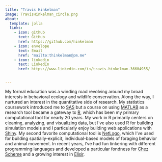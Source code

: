 ```yaml
---
title: "Travis Hinkelman"
image: TravisHinkelman_circle.png
about:
  template: jolla
  links:
    - icon: github
      text: GitHub
      href: https://github.com/hinkelman
    - icon: envelope
      text: Email
      href: "mailto:thinkelman@pm.me"
    - icon: linkedin
      text: LinkedIn
      href: https://www.linkedin.com/in/travis-hinkelman-36604955/


---
```


My formal education was a winding road revolving around my broad interests in behavioral ecology and wildlife conservation. Along the way, I nurtured an interest in the quantitative side of research. My statistics coursework introduced me to [SAS](https://www.sas.com/en_us/home.html) but a course on using [MATLAB](https://www.mathworks.com/products/matlab.html) as a research tool became a gateway to [R](https://www.r-project.org), which has been my primary computational tool for nearly 20 years. My work in R primarily centers on cleaning, analyzing, and visualizing data, but I've also used R for building simulation models and I particularly enjoy building web applications with [Shiny](https://shiny.posit.co). My second favorite computational tool is [NetLogo](https://ccl.northwestern.edu/netlogo/), which I've used for building spatially-explicit, individual-based models of foraging behavior and animal movement. In recent years, I've had fun tinkering with different programming languages and developed a particular fondness for [Chez Scheme](https://cisco.github.io/ChezScheme/) and a growing interest in [Elixir](https://elixir-lang.org). 
